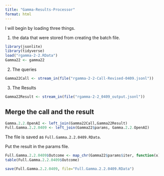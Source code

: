 ```yaml
---
title: "Gamma-Results-Processor"
format: html
---
```


I will begin by loading three things.  

1. the data that were stored from creating the batch file.

```r
library(jsonlite)
library(tidyverse)
load("rgamma-2-2.RData")
Gamma22 <- gamma22
```

2. The queries

```r
Gamma22Call <- stream_in(file("rgamma-2-2-Call-Revised-0409.jsonl"))
```

3. The Results

```r
Gamma22Result <- stream_in(file("rgamma-2-2_0409_output.jsonl"))
```

## Merge the call and the result

```r
Gamma.2.2.OpenAI <- left_join(Gamma22Call,Gamma22Result)
Full.Gamma.2.2.0409 <- left_join(Gamma22$params, Gamma.2.2.OpenAI)
```

The file is saved as `Full.Gamma.2.2.0409.RData`.

Put the result in the params file.

```r
Full.Gamma.2.2.0409$Outcome <- map_chr(Gamma22$params$iter, function(x) { unlist(Gamma22Result$response$body$choices[[x]][[2]][2]) })
table(Full.Gamma.2.2.0409$Outcome)
```

```r
save(Full.Gamma.2.2.0409, file="Full.Gamma.2.2.0409.RData")
```

